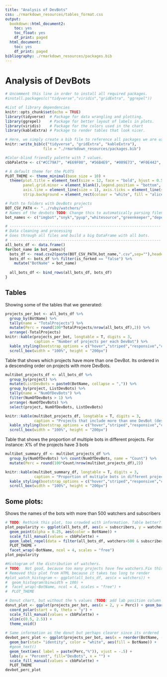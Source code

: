 ```yaml
---
title: "Analysis of DevBots"
css: ./rmarkdown_resources/tables_format.css
output:
  bookdown::html_document2:
    toc: yes
    toc_float: yes
    df_print: paged
  html_document:
    toc: yes
    df_print: paged
bibliography: ./rmarkdown_resources/packages.bib
---
```


# Analysis of DevBots

```r
# Uncomment this line in order to install all required packages.
#install.packages(c("tidyverse","viridis","gridExtra", "ggrepel"))
```

```r
#List of library dependencies
knitr::opts_chunk$set(echo = TRUE)
library(tidyverse)  # Package for data wrangling and plotting.
library(ggrepel)    # Package for better layout of labels in plots.
library(viridis)    # Package for the colors used in the chart
library(kableExtra) # Package to render tables that look nicer.

# Here, we simply create a bib file to reference all packages we are using in this script.
knitr::write_bib(c("tidyverse", "gridExtra", "kableExtra"), 
                 file = "./rmarkdown_resources/packages.bib")

#Color-blind friendly palette with 7 values.
cbbPalette <- c("#CC79A7", "#E69F00", "#56B4E9", "#009E73", "#F0E442", "#0072B2", "#D55E00", "#000000")

# A default theme for the PLOTS
PLOT_THEME <- theme_minimal(base_size = 10) + 
  theme(plot.title = element_text(size = 12, face = "bold", hjust = 0.5),
        panel.grid.minor = element_blank(),legend.position = "bottom", 
        axis.line = element_line(size = 1), axis.ticks = element_line(size = 1),
        strip.background = element_rect(colour = "white", fill = "aliceblue"))

# Path to folders with DevBots projects
BOT_CSV_PATH <- "../ruby/watchers/"
# Names of the devbots TODO: Change this to automatically parsing filenames.
bot_names <- c("imgbot","snyk","pyup","whitesource","greenkeeper","dependabot","renovate")
```

```r
# --------------------------------------------------------------------
# Data cleaning and processing
# Goes through all files and build a big DataFrame with all bots.
# --------------------------------------------------------------------
all_bots_df <- data.frame()
for(bot_name in bot_names){
  bots_df <- read.csv2(paste(BOT_CSV_PATH,bot_name,".csv",sep=""),header = TRUE, sep= ";")
  bots_df <- bots_df %>% filter(is_forked == "false") %>%  
    mutate("BotName" = bot_name)
    
  all_bots_df <- bind_rows(all_bots_df, bots_df)
}
```

## Tables

Showing some of the tables that we generated:

```r
projects_per_bot <- all_bots_df %>% 
  group_by(BotName) %>% 
  tally(name = "TotalProjects") %>% 
  mutate(Perc = round(100*TotalProjects/nrow(all_bots_df),2)) %>% 
  arrange(-TotalProjects)
knitr::kable(projects_per_bot, longtable = T, digits = 3,
             caption = "Number of projects per each DevBot") %>% 
  kable_styling(bootstrap_options = c("hover","striped","responsive","condensed")) %>% 
  scroll_box(width = "100%", height = "200px")
```

Table that shows which projects have more than one DevBot. Its ordered in a descending order on projects with more DevBots.

```r
multibot_projects_df <- all_bots_df %>% 
  group_by(project) %>% 
  mutate(ListDevBots = paste0(BotName, collapse = ",")) %>% 
  group_by(project, ListDevBots) %>% 
  tally(name = "NumOfDevBots") %>% 
  filter(NumOfDevBots > 1) %>% 
  arrange(-NumOfDevBots) %>% 
  select(project, NumOfDevBots, ListDevBots)

knitr::kable(multibot_projects_df, longtable = T, digits = 3,
             caption = "Projects that include more than one DevBot (descending order).") %>% 
  kable_styling(bootstrap_options = c("hover","striped","responsive","condensed")) %>% 
  scroll_box(width = "100%", height = "200px")
```

Table that shows the proportion of multiple bots in different projects. For instance: X% of the projects have 3 bots
```r
multibot_summary_df <- multibot_projects_df %>% 
  group_by(NumOfDevBots) %>% count(NumOfDevBots, name = "Count") %>% 
  mutate(Perc = round(100*Count/nrow(multibot_projects_df),2))

knitr::kable(multibot_summary_df, longtable = T, digits = 3,
             caption = "Proportion of multiple bots in different projects.") %>% 
  kable_styling(bootstrap_options = c("hover","striped","responsive","condensed")) %>% 
  scroll_box(width = "100%", height = "200px")
```

## Some plots:                     

Shows the names of the bots with more than 500 watchers and subscribers

```r
# TODO: Rethink this plot, too crowded with information. Table better?!
plot_popularity <- ggplot(all_bots_df, aes(x = subscribers, y = watchers)) + 
  geom_point(alpha = 0.25, aes(color = BotName)) + 
  scale_fill_manual(values = cbbPalette) +
  geom_label_repel(data = filter(all_bots_df, watchers>500 & subscribers > 500),aes(label=project), max.overlaps = ) +
  PLOT_THEME +
  facet_wrap(~BotName, ncol = 4, scales = "free")
plot_popularity
```



```r
#Histogram of the distribution of watchers.
# TODO:  Not good, because too many projects have few watchers.Fix this one.
# Removed this plot from HTML because it takes too long to render
#plot_watch_histogram <- ggplot(all_bots_df, aes(x = watchers)) + 
#  geom_histogram(binwidth = 100) + 
#  facet_wrap(~BotName, ncol = 4, scales = "free") + 
#  PLOT_THEME
```

```r
# Donut chart, but without the % values (TODO: add lab position column and then geom_text)
donut_plot <- ggplot(projects_per_bot, aes(x = 2, y = Perc)) + geom_bar(stat= "identity", color = "white", aes(fill = BotName)) +
  coord_polar(start = 0, theta = "y") + 
  scale_fill_manual(values = cbbPalette) +
  xlim(c(0.5, 2.5)) +
  theme_void()
  
# Same information as the donut but perhaps clearer since its ordered
devbot_perc_plot <- ggplot(projects_per_bot, aes(x = reorder(BotName, -Perc), y = Perc)) +
  geom_bar(stat= "identity", color = "white", aes(fill = BotName)) +
  #geom_text()
  geom_text(aes( label = paste(Perc,"%")), vjust = -.5) +
  labs(y = "Percent", fill="DevBots", x = "") +
  scale_fill_manual(values = cbbPalette) +
  PLOT_THEME
devbot_perc_plot
```
